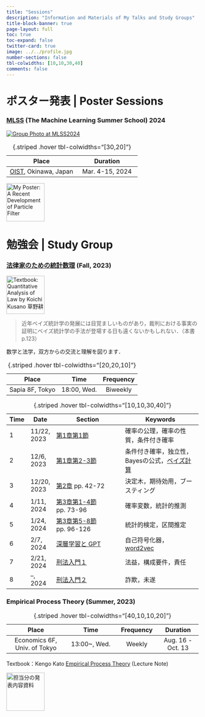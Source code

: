 ```yaml
---
title: "Sessions"
description: "Information and Materials of My Talks and Study Groups"
title-block-banner: true
page-layout: full
toc: true
toc-expand: false
twitter-card: true
image: ../../profile.jpg
number-sections: false
tbl-colwidths: [10,10,30,40]
comments: false
---
```


# ポスター発表 | Poster Sessions

### [MLSS](https://groups.oist.jp/mlss) (The Machine Learning Summer School) 2024 {#sec-MLSS2024}

[![Group Photo at MLSS2024](Files/MLSS2024.jpg)](https://groups.oist.jp/mlss)

| Place | Duration |
|:-----:|:----:|
| [OIST](https://groups.oist.jp/conference-venues/oist-conference-center), Okinawa, Japan | Mar. 4-15, 2024 |

: {.striped .hover tbl-colwidths="[30,20]"}

[![My Poster: A Recent Development of Particle Filter](./Posters/MLSS2024.jpg){width=100}](../posts/2024/Particles/PF.qmd)

# 勉強会 | Study Group

### [法律家のための統計数理](https://162348.github.io/recent.html#category=%E8%8D%89%E9%87%8E%E6%95%B0%E7%90%86%E6%B3%95%E5%8B%99) (Fall, 2023) {#sec-法律家のための統計数理}

[![Textbook: Quantitative Analysis of Law by Koichi Kusano 草野耕一](../posts/2023/数理法務/草野耕一.jpg){width=100}](https://www.yuhikaku.co.jp/books/detail/9784641125889)

> 近年ベイズ統計学の発展には目覚ましいものがあり，裁判における事実の証明にベイズ統計学の手法が登場する日も遠くないかもしれない．（本書 p.123）

数学と法学，双方からの交流と理解を図ります．

| Place | Time | Frequency |
|:-----:|:----:|:---:|
| Sapia 8F, Tokyo | 18:00, Wed. | Biweekly |

: {.striped .hover tbl-colwidths="[20,20,10]"}

| Time | Date | Section | Keywords |
|-|---|---------|----------|
| 1 | 11/22, 2023 | [第1章第1節](../posts/2023/数理法務/%E6%B3%95%E5%BE%8B%E5%AE%B6%E3%81%AE%E3%81%9F%E3%82%81%E3%81%AE%E7%B5%B1%E8%A8%88%E6%95%B0%E7%90%861.qmd) | 確率の公理，確率の性質，条件付き確率 |
| 2 | 12/6, 2023 | [第1章第2-3節](../posts/2023/数理法務/%E6%B3%95%E5%BE%8B%E5%AE%B6%E3%81%AE%E3%81%9F%E3%82%81%E3%81%AE%E7%B5%B1%E8%A8%88%E6%95%B0%E7%90%862.qmd) | 条件付き確率，独立性，Bayesの公式，[ベイズ計算](../posts/2023/Surveys/BayesianComp.qmd) |
| 3 | 12/20, 2023 | [第2章](../posts/2023/数理法務/%E6%B3%95%E5%BE%8B%E5%AE%B6%E3%81%AE%E3%81%9F%E3%82%81%E3%81%AE%E7%B5%B1%E8%A8%88%E6%95%B0%E7%90%863.qmd) pp. 42-72 | 決定木，期待効用，ブースティング | 
| 4 | 1/11, 2024  | [第3章第1-4節](../posts/2023/数理法務/%E6%B3%95%E5%BE%8B%E5%AE%B6%E3%81%AE%E3%81%9F%E3%82%81%E3%81%AE%E7%B5%B1%E8%A8%88%E6%95%B0%E7%90%864.qmd) pp. 73-96 | 確率変数，統計的推測 |
| 5 | 1/24, 2024  | [第3章第5-8節](../posts/2023/数理法務/%E6%B3%95%E5%BE%8B%E5%AE%B6%E3%81%AE%E3%81%9F%E3%82%81%E3%81%AE%E7%B5%B1%E8%A8%88%E6%95%B0%E7%90%865.qmd) pp. 96-126 | 統計的検定，区間推定 |
| 6 | 2/7, 2024  | [深層学習と GPT](../posts/2024/%E6%95%B0%E7%90%86%E6%B3%95%E5%8B%99/%E6%B3%95%E5%BE%8B%E5%AE%B6%E3%81%AE%E3%81%9F%E3%82%81%E3%81%AE%E7%B5%B1%E8%A8%88%E6%95%B0%E7%90%866.qmd) | 自己符号化器，[word2vec](https://arxiv.org/abs/1301.3781) |
| 7 | 2/21, 2024 | [刑法入門１](../posts/2024/%E6%95%B0%E7%90%86%E6%B3%95%E5%8B%99/%E6%B3%95%E5%BE%8B%E5%AE%B6%E3%81%AE%E3%81%9F%E3%82%81%E3%81%AE%E7%B5%B1%E8%A8%88%E6%95%B0%E7%90%867.qmd) | 法益，構成要件，責任 |
| 8 | --, 2024 | [刑法入門２](../posts/2024/%E6%95%B0%E7%90%86%E6%B3%95%E5%8B%99/%E6%B3%95%E5%BE%8B%E5%AE%B6%E3%81%AE%E3%81%9F%E3%82%81%E3%81%AE%E7%B5%B1%E8%A8%88%E6%95%B0%E7%90%867.qmd) | 詐欺，未遂 | 

: {.striped .hover tbl-colwidths="[10,10,30,40]"}

### Empirical Process Theory (Summer, 2023)

| Place | Time | Frequency | Duration |
|:-----:|:----:|:---:|:---:|
| Economics 6F, Univ. of Tokyo | 13:00~, Wed. | Weekly | Aug. 16 - Oct. 13 |

: {.striped .hover tbl-colwidths="[40,10,10,20]"}

Textbook：Kengo Kato [Empirical Process Theory](https://drive.google.com/file/d/0B7C_CufYq6j6QU5rblF2Yl85d3c/view?resourcekey=0-ItZa4Z1yrAGhUa7scVo_aw) (Lecture Note)

[![担当分の発表内容資料](./Posters/empiricalprocess.jpg){width=100}](./Posters/EmpiricalProcess.pdf)